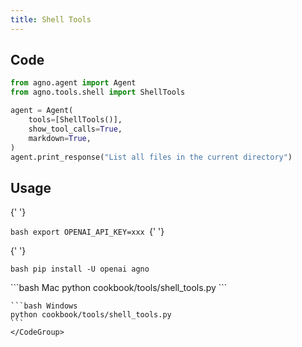 ```yaml
---
title: Shell Tools
---
```


## Code

```python cookbook/tools/shell_tools.py
from agno.agent import Agent
from agno.tools.shell import ShellTools

agent = Agent(
    tools=[ShellTools()],
    show_tool_calls=True,
    markdown=True,
)
agent.print_response("List all files in the current directory")
```

## Usage

<Steps>
  <Snippet file="create-venv-step.mdx" />

{' '}

<Step title="Set your API key">```bash export OPENAI_API_KEY=xxx ```</Step>{' '}

{' '}

<Step title="Install libraries">```bash pip install -U openai agno ```</Step>

  <Step title="Run Agent">
    <CodeGroup>
    ```bash Mac
    python cookbook/tools/shell_tools.py
    ```

    ```bash Windows
    python cookbook/tools/shell_tools.py
    ```
    </CodeGroup>

  </Step>
</Steps>
